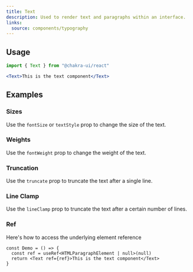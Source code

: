 ```yaml
---
title: Text
description: Used to render text and paragraphs within an interface.
links:
  source: components/typography
---
```


<ExampleTabs name="text-basic" />

## Usage

```jsx
import { Text } from "@chakra-ui/react"
```

```jsx
<Text>This is the text component</Text>
```

## Examples

### Sizes

Use the `fontSize` or `textStyle` prop to change the size of the text.

<ExampleTabs name="text-with-sizes" />

### Weights

Use the `fontWeight` prop to change the weight of the text.

<ExampleTabs name="text-with-weights" />

### Truncation

Use the `truncate` prop to truncate the text after a single line.

<ExampleTabs name="text-with-truncate" />

### Line Clamp

Use the `lineClamp` prop to truncate the text after a certain number of lines.

<ExampleTabs name="text-with-line-clamp" />

### Ref

Here's how to access the underlying element reference

```tsx
const Demo = () => {
  const ref = useRef<HTMLParagraphElement | null>(null)
  return <Text ref={ref}>This is the text component</Text>
}
```
